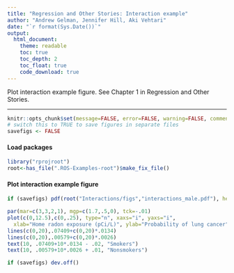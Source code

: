 ```yaml
---
title: "Regression and Other Stories: Interaction example"
author: "Andrew Gelman, Jennifer Hill, Aki Vehtari"
date: "`r format(Sys.Date())`"
output:
  html_document:
    theme: readable
    toc: true
    toc_depth: 2
    toc_float: true
    code_download: true
---
```

Plot interaction example figure. See Chapter 1 in Regression and
Other Stories.

-------------


```r
knitr::opts_chunk$set(message=FALSE, error=FALSE, warning=FALSE, comment=NA)
# switch this to TRUE to save figures in separate files
savefigs <- FALSE
```

#### Load packages

```r
library("rprojroot")
root<-has_file(".ROS-Examples-root")$make_fix_file()
```

#### Plot interaction example figure

```r
if (savefigs) pdf(root("Interactions/figs","interactions_male.pdf"), height=4, width=6)
```
```r
par(mar=c(3,3,2,1), mgp=c(1.7,.5,0), tck=-.01)
plot(c(0,12.5),c(0,.25), type="n", xaxs="i", yaxs="i",
  xlab="Home radon exposure (pCi/L)", ylab="Probability of lung cancer", bty="l", main="Example of an interaction") 
lines(c(0,20),.07409+c(0,20)*.0134)
lines(c(0,20),.00579+c(0,20)*.0026)
text(10, .07409+10*.0134 - .02, "Smokers")
text(10, .00579+10*.0026 + .01, "Nonsmokers")
```
```r
if (savefigs) dev.off()
```

